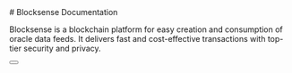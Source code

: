 <section className="grid grid-cols-1 gap-4 place-content-center h-48">
# Blocksense Documentation

Blocksense is a blockchain platform for easy creation and consumption of oracle data feeds. It delivers fast and cost-effective transactions with top-tier security and privacy.


  <Button/>
</section>
